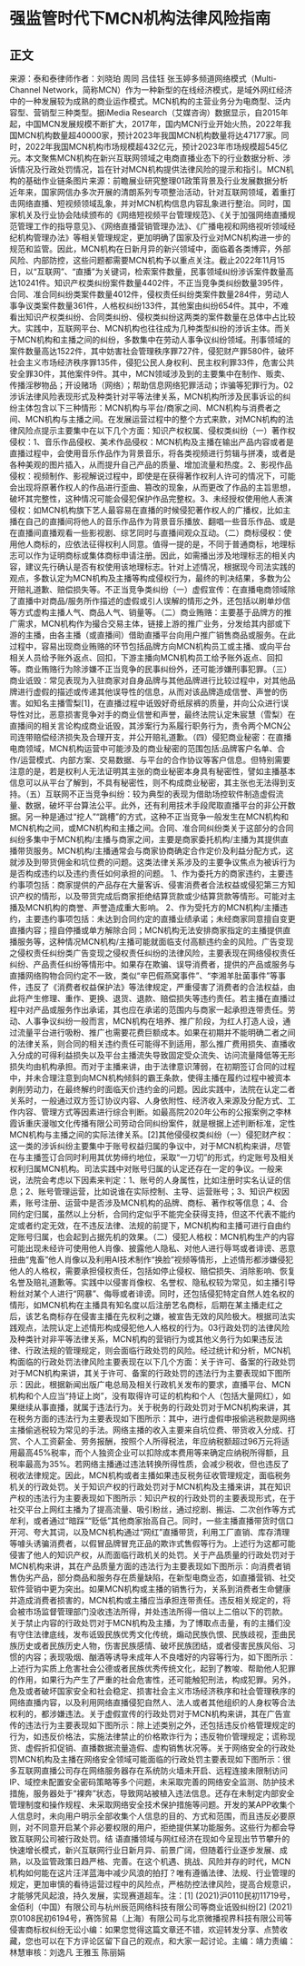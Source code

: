 # 强监管时代下MCN机构法律风险指南
## 正文
来源：泰和泰律师作者：刘晓珀 周同 吕佳钰 张玉婷多频道网络模式（Multi-Channel Network，简称MCN）作为一种新型的在线经济模式，是域外网红经济中的一种发展较为成熟的商业运作模式。MCN机构的主营业务分为电商型、泛内容型、营销型三种类型。据iMedia Research（艾媒咨询）数据显示，自2015年起，中国MCN发展规模不断扩大，2017年，国内MCN行业开始火热，2022年我国MCN机构数量超40000家，预计2023年我国MCN机构数量将达47177家。同时，2022年我国MCN机构市场规模超432亿元，预计2023年市场规模超545亿元。本文聚焦MCN机构在新兴互联网领域之电商直播业态下的行业数据分析、涉诉情况及行政处罚情况，旨在针对MCN机构提供法律风险的提示和指引。MCN机构的基础作业链条图片来源：前瞻展业研究整理01政策背景及行业发展数据分析近年来，国家网信办多次开展的清朗系列专项整治活动，针对互联网领域，着重打击网络直播、短视频领域乱象，并对MCN机构信息内容乱象进行整治。同时，国家机关及行业协会陆续颁布的《网络短视频平台管理规范》、《关于加强网络直播规范管理工作的指导意见》、《网络直播营销管理办法》、《广播电视和网络视听领域经纪机构管理办法》等相关管理规定，更加明确了国家及行业对MCN机构进一步的规范和监管。因此，MCN机构在日新月异的新兴领域中，面临着各类博弈，外部风险、内部防控，这些问题都需要MCN机构予以重点关注。截止2022年11月15日，以“互联网”、“直播”为关键词，检索案件数量，民事领域纠纷涉诉案件数量高达10241件。知识产权类纠纷案件数量4402件，不正当竞争类纠纷数量395件，合同、准合同纠纷类案件数量4012件，侵权责任纠纷类案件数量284件，劳动人事争议类案件数量361件，人格权纠纷133件，其他案由纠纷654件。其中，不难看出知识产权类纠纷、合同类纠纷、侵权类纠纷这两类的案件数量在总体中占比较大。实践中，互联网平台、MCN机构也往往成为几种类型纠纷的涉诉主体。而关于MCN机构和主播之间的纠纷，多数集中在劳动人事争议纠纷领域。刑事领域的案件数量高达1522件，其中妨害社会管理秩序罪727件，侵犯财产罪580件，破坏社会主义市场经济秩序罪135件，侵犯公民人身权利、民主权利罪33件，危害公共安全罪30件，其他案件9件。其中，MCN领域涉及到的主要集中在制作、贩卖、传播淫秽物品；开设赌场（网络）；帮助信息网络犯罪活动；诈骗等犯罪行为。02涉诉法律风险表现形式及种类针对平等法律关系，MCN机构所涉及民事诉讼的纠纷主体包含以下三种情形：MCN机构与平台/商家之间、MCN机构与消费者之间、MCN机构与主播之间。在发展运营过程中的整个方式来款，对MCN机构的法律风险点提示主要集中在以下几个方面：知识产权权属、侵权类纠纷（一）著作权侵权：1、音乐作品侵权、美术作品侵权：MCN机构及主播在输出产品内容或者是直播过程中，会使用音乐作品作为背景音乐，将各类视频进行剪辑与拼凑，或者是各种美观的图片插入，从而提升自己产品的质量、增加流量和热度。2、影视作品侵权：视频制作、影视解说过程中，即使是在获得著作权利人许可的情况下，可能会出现将原著作权人的作品进行歪曲、篡改的现象，从而更改了作品的主旨思想，破坏其完整性，这种情况可能会侵犯保护作品完整权。3、未经授权使用他人表演侵权：如MCN机构旗下艺人最容易在直播的时候侵犯著作权人的广播权，比如主播在自己的直播间将他人的音乐作品作为背景音乐播放、翻唱一些音乐作品、或是在直播间直播观看一些影视剧、综艺同时与直播间观众互动。（二）商标侵权：使用他人商标的，应依法征得权利人同意。值得一提的是，不同于普通商标，地理标志可以作为证明商标或集体商标申请注册。因此，如需播出涉及地理标志的相关内容，建议先行确认是否有权使用该地理标志。针对上述情况，根据现今司法实践的观点，多数认定为MCN机构及主播等构成侵权行为，最终的判决结果，多数为公开赔礼道歉、赔偿损失等。不正当竞争类纠纷（一）虚假宣传：在直播电商领域除了直播中对商品/服务所作描述的虚假或引人误解的情形之外，还包括以刷单炒信等方式虚构主播人气、商品人气、销量等。（二）商业贿赂：主要基于品牌方的推广需求，MCN机构作为撮合交易主体，链接上游的推广业务，分发给其内部或下游的主播，由各主播（或直播间）借助直播平台向用户推广销售商品或服务。在此过程中，容易出现商业贿赂的环节包括品牌方向MCN机构员工或主播、或向平台相关人员给予账外返点、回扣，下游主播向MCN机构员工给予账外返点、回扣等。商业贿赂行为除涉嫌不正当竞争的民事纠纷外，还可能涉嫌刑事犯罪。（三）商业诋毁：常见表现为入驻商家对自身品牌与其他品牌进行比较过程中，对其他品牌进行虚假的描述或传递其他误导性的信息，从而对该品牌造成信誉、声誉的伤害。如知名主播雪梨[1]，在直播过程中诋毁好奇纸尿裤的质量，并向公众进行误导性对比，恶意损害竞争对手的商业信誉和声誉，最终法院认定朱宸慧（雪梨）在直播间的相关言论构成商业诋毁，其涉案行为系履行职务行为，责令两个MCN公司连带赔偿经济损失及合理开支，并公开赔礼道歉。（四）侵犯商业秘密：在直播电商领域，MCN机构运营中可能涉及的商业秘密的范围包括:品牌客户名单、合作/运营模式、内部方案、交易数据、与平台的合作协议等客户信息。但特别需要注意的是，若是权利人无法证明其主张的商业秘密本身具有秘密性，譬如主播基本信息可以从平台了解到，不具有秘密性，则不构成商业秘密，其主张也无法得到支持。（五）互联网不正当竞争纠纷：较为典型的表现为借助场控软件制造虚假流量、数据，破坏平台算法公平。此外，还有利用技术手段爬取直播平台的非公开数据。另一种是通过“挖人”“跳槽”的方式，这种不正当竞争一般发生在MCN机构和MCN机构之间，或MCN机构和主播之间。合同、准合同纠纷类关于这部分的合同纠纷多集中于MCN机构/主播与商家之间，主要是商家委托机构/主播为其提供直播带货服务。MCN机构/主播通常会与商家协商确定合作定价及利益分配方式，这就涉及到带货佣金和坑位费的问题。这类法律关系涉及的主要争议焦点为被诉行为是否构成违约以及违约责任如何承担的问题。 1、作为委托方的商家违约，主要违约事项包括：商家提供的产品存在大量客诉、侵害消费者合法权益或侵犯第三方知识产权的情形，以及带货完成后商家拒绝结算货款或少结算货款等情形。可能对主播及MCN机构的商誉、声誉造成重大影响。 2、作为受托方的MCN机构/主播违约，主要违约事项包括：未达到合同约定的直播业绩承诺；未经商家同意擅自变更直播内容；擅自停播或单方解除合同；MCN机构无法安排商家指定的主播提供直播服务等，这种情况MCN机构/主播可能就面临支付高额违约金的风险。广告变现之侵权责任纠纷类广告变现之侵权责任纠纷的法律风险，主要表现在网络侵权责任纠纷、产品责任纠纷等情形中。如果存在欺骗、误导消费者，提供的产品或服务与直播网络购物合同约定不一致，类似“辛巴假燕窝事件”、“李湘羊肚菌事件”等事件，违反了《消费者权益保护法》等法律规定，严重侵害了消费者的合法权益，由此将产生修理、重作、更换、退货、退款、赔偿损失等违约责任。若主播在直播过程中对产品或服务作出承诺，其也应在承诺的范围内与商家一起承担连带责任。劳动、人事争议纠纷一般而言，MCN机构在培养、推广阶段，为红人打造人设，通过流量平台进行吸粉、推广也需要花费巨额成本。如果在初期并不能明确二者之间的法律关系，则合同的相关违约责任可能得不到适用，那么推广费用损失、直播收入分成的可得利益损失以及平台主播流失导致固定受众流失、访问流量降低等无形损失均由机构承担。而对于主播来讲，由于法律意识薄弱，在初期签订合同的过程中，并未合理注意到向MCN机构倾斜的霸王条款，使得主播在履约过程中被资本剥削劳动力，在最终解约时面临天价违约金的问题。因此实践中，法院在认定二者关系时，一般通过双方签订协议内容、人身依附性、经济收入来源及分配方式、工作内容、管理方式等因素进行综合判断。如最高院2020年公布的公报案例之李林霞诉重庆漫咖文化传播有限公司劳动合同纠纷案件，就是根据上述判断标准，定性MCN机构与主播之间的实际法律关系。[2]其他侵侵权类纠纷（一）侵犯财产权：这一类的涉诉纠纷主要集中于账号权益归属的争议中，对于MCN机构来讲，尽管在与主播签订合同时利用其优势缔约地位，采取“一刀切”的形式，约定账号及相关权利归属MCN机构。司法实践中对账号归属的认定还存在一定的争议。一般来说，法院会考虑以下因素来判定：1、账号的人身属性，比如注册时实名认证的信息；2、账号管理运营，比如说谁在实际控制、主导、运营账号；3、知识产权因素，账号注册、运营中是否涉及MCN机构的品牌、商标、著作权等信息；4、合同约定归属，虽然以上分析，合同约定似乎不能完全获得支持，但这不代表不能约定或者约定无效，在不违反法律、法规的前提下，MCN机构和主播可进行自由约定账号归属，也会起到占据先机的效果。（二）侵犯人格权：MCN机构生产的内容可能出现未经许可使用他人肖像、披露他人隐私、对他人进行辱骂或者诽谤、恶意扭曲“鬼畜”他人肖像以及利用AI技术制作“换脸”视频等情形，上述情形都涉嫌侵犯他人的人格权，需要承担侵权责任，包括如停止侵权、赔偿损失、消除影响、恢复名誉及赔礼道歉等。实践中以侵害肖像权、名誉权、隐私权较为常见，如主播引导粉丝对某个人进行“网暴”、侮辱或者诽谤。同时，还包括侵犯特定自然人姓名权的情形，如MCN机构在主播具有知名度以后注册艺名商标，后期在某主播走红之后，该艺名商标存在侵害主播在先权利之嫌，被宣告无效的风险极大。根据司法实践观点，法院认定上述情形构成侵犯他人人格权的行为。03行政处罚的法律风险及种类针对非平等法律关系，MCN机构的营销行为或其他义务行为如果违反法律、行政法规的管理规定，则会面临行政处罚的风险。经过统计和分析，MCN机构面临的行政处罚法律风险主要表现在以下几个方面：关于许可、备案的行政处罚对于MCN机构来讲，其关于许可、备案的行政处罚的违法行为主要表现如下图所示：因此，根据新闻出版广电总局及相关行政机关发布的要求，直播平台、MCN机构和个人应当“持证上岗”，没有取得许可证的机构和个人（包括大量网红），如果继续从事直播，就属于违法行为。关于税务的行政处罚对于MCN机构来讲，其在税务方面的违法行为主要表现如下图所示：其中，进行虚假申报偷逃税款是网络主播偷逃税较为常见的手法。网络主播的收入主要来自坑位费、带货收入分成、打赏、个人工资薪金、劳务报酬，按照个人所得税法，年应纳税额超过96万元将适用最高45%税率，而个人独资企业可以扣除成本费用等来确定应纳税所得额，且税率最高为35%。若网络主播通过违法转换所得性质，会减少税收，但也违反了税收法律规定。因此，MCN机构或者主播如果违反税务征收管理规定，面临税务机关的行政处罚。关于知识产权的行政处罚对于MCN机构及主播来讲，其在知识产权的违法行为主要表现如下图所示：知识产权的行政处罚的主要表现形式，在于社交平台上网红主播为了提高流量、吸引粉丝，通过挖剧、搬运、二次创作等方式牟利，或者通过“暗踩”“贬低”其他商家抬高自己。同时，一些主播直播带货时信口开河、夸大其词，以及MCN机构通过“网红”直播带货，利用工厂直销、库存清理等噱头诱骗消费者，以假冒品牌冒充正品的欺诈式售假等行为。上述行为这都可能侵害了他人的知识产权，从而面临行政机关的处罚。关于产品质量的行政处罚对于MCN机构来讲，其在产品质量方面的违法行为主要表现如下图所示：向消费者销售伪劣产品，部分商品和服务存在质量缺陷，在新型电商业态，如直播营销、社交软件营销中更为突出。如果MCN机构或主播的销售行为，关系到消费者生命健康并造成消费者损害的，MCN机构或主播应当承担连带责任。违反相关规定的，将会被市场监督管理部门没收违法所得，并处违法所得一倍以上二倍以下的罚款。 关于禁止内容的行政处罚对于MCN机构及主播，为了博取点击量，有的主播们没有守住法律底线，发布诋毁民族优秀文化传统，煽动民族仇恨、民族歧视，歪曲民族历史或者民族历史人物，伤害民族感情、破坏民族团结，或者侵害民族风俗、习惯的内容；表现吸烟、酗酒等诱导未成年人不良嗜好的内容等行为，如下图所示：上述行为实质上危害社会公德或者民族优秀传统文化，起到了教唆、帮助他人犯罪的作用，如果行为产生了严重的社会危害性，还可能触犯刑法，构成犯罪。另外，危及或者破坏国家安全和社会稳定、损害社会主义市场经济秩序和社会管理秩序的网络直播内容，以及利用网络直播侵犯自然人、法人或者其他组织的人身权等合法权利的，都涉嫌违法。关于虚假宣传的行政处罚对于MCN机构来讲，其在广告宣传的违法行为主要表现如下图所示：除上述类别之外，还包括违反价格管理规定的行为，如违反价格法，实施法律禁止的价格欺诈行为；违反物价管理规定；谎称现货、虚假折扣促销、直播数据流量造假、虚构销售状况等。关于网络安全的行政处罚MCN机构及主播在网络安全领域可能面临的行政处罚主要表现如下图所示：很多互联网直播公司存在网络服务器存在系统防火墙未开启、远程连接未限制访问IP、域控未配置安全密码策略等多个问题，未采取完善的网络安全监测、防护技术措施，服务器处于“裸奔”状态，导致网站被植入违法信息。还存在未制定内部安全管理制度和操作规程、未采取网络安全技术保护措施等问题。开发的某APP收集个人信息时，未向用户明示全部收集个人信息的目的、方式和范围，而且违反必要原则，对不同意开启某个非必要权限的用户，拒绝提供某功能服务。这些行为都会导致互联网公司被行政处罚。结 语直播领域与网红经济在现如今呈现出节节攀升的快速增长模式，新兴互联网行业日新月异、前景广阔，但随着行业逐步发展、成熟，以及监管政策日趋严格、完善。在这个机遇、挑战、风险并存的时代，MCN机构如何能在这片汪洋蓝海中减少风浪的拍打？唯有遵循法律、法规、行业管理的规定，更加审慎的看待运营过程中的风险点，严格防控法律风险，提高合规意识，才能够凭风起浪，持久发展，实现赛道超车。注：[1]  (2021)沪0110民初11719号，金佰利（中国）有限公司与杭州辰范网络科技有限公司等商业诋毁纠纷[2]  (2021)京0108民初6194号，赛饰贸易（上海）有限公司与北京微播视界科技有限公司等侵害商标权纠纷无讼小编：如果您觉得这篇文章还不错，欢迎转发分享、点赞收藏，您也可以在下方评论区留下自己的观点，和大家一起讨论。主编：靖力责编：林慧审核：刘逸凡 王雅玉 陈丽娟 